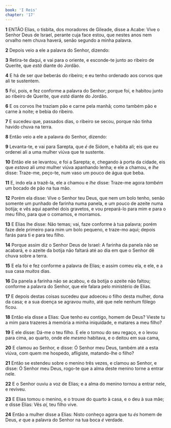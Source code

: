 ```yaml
---
book: 'I Reis'
chapter: '17'
---
```


**1** ENTÃO Elias, o tisbita, dos moradores de Gileade, disse a Acabe: Vive o Senhor Deus de Israel, perante cuja face estou, que nestes anos nem orvalho nem chuva haverá, senão segundo a minha palavra.

**2** Depois veio a ele a palavra do Senhor, dizendo:

**3** Retira-te daqui, e vai para o oriente, e esconde-te junto ao ribeiro de Querite, que _está_ diante do Jordão.

**4** E há de ser _que_ beberás do ribeiro; e eu tenho ordenado aos corvos que ali te sustentem.

**5** Foi, pois, e fez conforme a palavra do Senhor; porque foi, e habitou junto ao ribeiro de Querite, que _está_ diante do Jordão.

**6** E os corvos lhe traziam pão e carne pela manhã; como também pão e carne à noite; e bebia do ribeiro.

**7** E sucedeu que, passados dias, o ribeiro se secou, porque não tinha havido chuva na terra.

**8** Então veio a ele a palavra do Senhor, dizendo:

**9** Levanta-te, e vai para Sarepta, que _é_ de Sidom, e habita ali; eis que eu ordenei ali a uma mulher viúva que te sustente.

**10** Então ele se levantou, e foi a Sarepta; e, chegando à porta da cidade, eis que _estava_ ali _uma_ mulher viúva apanhando lenha; e ele a chamou, e _lhe_ disse: Traze-me, peço-te, num vaso um pouco de água que beba.

**11** E, indo ela a trazê-la, ele a chamou e _lhe_ disse: Traze-me agora _também_ um bocado de pão na tua mão.

**12** Porém ela disse: Vive o Senhor teu Deus, que nem um bolo tenho, senão somente um punhado de farinha numa panela, e um pouco de azeite numa botija; e vês aqui apanhei dois gravetos, e vou prepará-lo para mim e para o meu filho, para que o comamos, e morramos.

**13** E Elias lhe disse: Não temas; vai, faze conforme à tua palavra; porém faze dele primeiro para mim um bolo pequeno, e traze-mo aqui; depois farás para ti e para teu filho.

**14** Porque assim diz o Senhor Deus de Israel: A farinha da panela não se acabará, e o azeite da botija não faltará até ao dia em que o Senhor dê chuva sobre a terra.

**15** E ela foi e fez conforme a palavra de Elias; e assim comeu ela, e ele, e a sua casa _muitos_ dias.

**16** Da panela a farinha não se acabou, e da botija o azeite não faltou; conforme a palavra do Senhor, que ele falara pelo ministério de Elias.

**17** E depois destas coisas sucedeu _que_ adoeceu o filho desta mulher, dona da casa; e a sua doença se agravou muito, até que nele nenhum fôlego ficou.

**18** Então ela disse a Elias: Que tenho eu contigo, homem de Deus? Vieste tu a mim para trazeres à memória a minha iniquidade, e matares a meu filho?

**19** E ele disse: Dá-me o teu filho. E ele o tomou do seu regaço, e o levou para cima, ao quarto, onde ele _mesmo_ habitava, e o deitou em sua cama,

**20** E clamou ao Senhor, e disse: Ó Senhor meu Deus, também até a esta viúva, com quem me hospedo, afligiste, matando-lhe o filho?

**21** Então se estendeu sobre o menino três vezes, e clamou ao Senhor, e disse: Ó Senhor meu Deus, rogo-te que a alma deste menino torne a entrar nele.

**22** E o Senhor ouviu a voz de Elias; e a alma do menino tornou a entrar nele, e reviveu.

**23** E Elias tomou o menino, e o trouxe do quarto à casa, e o deu à sua mãe; e disse Elias: Vês _aí,_ teu filho vive.

**24** Então a mulher disse a Elias: Nisto conheço agora que tu _és_ homem de Deus, _e_ que a palavra do Senhor na tua boca _é_ verdade.
